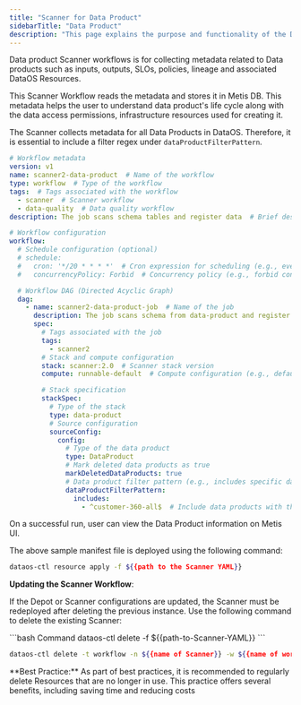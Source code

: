 ```yaml
---
title: "Scanner for Data Product"
sidebarTitle: "Data Product"
description: "This page explains the purpose and functionality of the Data Product Scanner workflow, which collects metadata related to Data products and stores it in Metis DB for user reference and data access permissions."
---
```


Data product Scanner workflows is for collecting metadata related to Data products such as inputs, outputs, SLOs, policies, lineage and associated DataOS Resources.

This Scanner Workflow reads the metadata and stores it in Metis DB. This metadata helps the user to understand data product's life cycle along with the data access permissions, infrastructure resources used for creating it.

<Note>

The Scanner collects metadata for all Data Products in DataOS. Therefore, it is essential to include a filter regex under `dataProductFilterPattern`.

</Note>

```yaml
# Workflow metadata
version: v1
name: scanner2-data-product  # Name of the workflow
type: workflow  # Type of the workflow
tags:  # Tags associated with the workflow
  - scanner  # Scanner workflow
  - data-quality  # Data quality workflow
description: The job scans schema tables and register data  # Brief description of the workflow

# Workflow configuration
workflow:
  # Schedule configuration (optional)
  # schedule:
  #   cron: '*/20 * * * *'  # Cron expression for scheduling (e.g., every 20 minutes)
  #   concurrencyPolicy: Forbid  # Concurrency policy (e.g., forbid concurrent runs)

  # Workflow DAG (Directed Acyclic Graph)
  dag:
    - name: scanner2-data-product-job  # Name of the job
      description: The job scans schema from data-product and register data to metis  # Brief description of the job
      spec:
        # Tags associated with the job
        tags:
          - scanner2
        # Stack and compute configuration
        stack: scanner:2.0  # Scanner stack version
        compute: runnable-default  # Compute configuration (e.g., default runner)

        # Stack specification
        stackSpec:
          # Type of the stack
          type: data-product
          # Source configuration
          sourceConfig:
            config:
              # Type of the data product
              type: DataProduct
              # Mark deleted data products as true
              markDeletedDataProducts: true
              # Data product filter pattern (e.g., includes specific data products)
              dataProductFilterPattern:
                includes:
                  - ^customer-360-all$  # Include data products with the specified pattern
```

<Note>
  On a successful run, user can view the Data Product information on Metis UI.

</Note>

The above sample manifest file is deployed using the following command:

```bash
dataos-ctl resource apply -f ${{path to the Scanner YAML}}
```

**Updating the Scanner Workflow**:

If the Depot or Scanner configurations are updated, the Scanner must be redeployed after deleting the previous instance. Use the following command to delete the existing Scanner:

<CodeGroup>
  ```bash Command
  dataos-ctl delete -f ${{path-to-Scanner-YAML}}
  ```

  ```bash Alternative Command
  dataos-ctl delete -t workflow -n ${{name of Scanner}} -w ${{name of workspace}}
  ```
</CodeGroup>

<Note>
  **Best Practice:** As part of best practices, it is recommended to regularly delete Resources that are no longer in use. This practice offers several benefits, including saving time and reducing costs
</Note>
